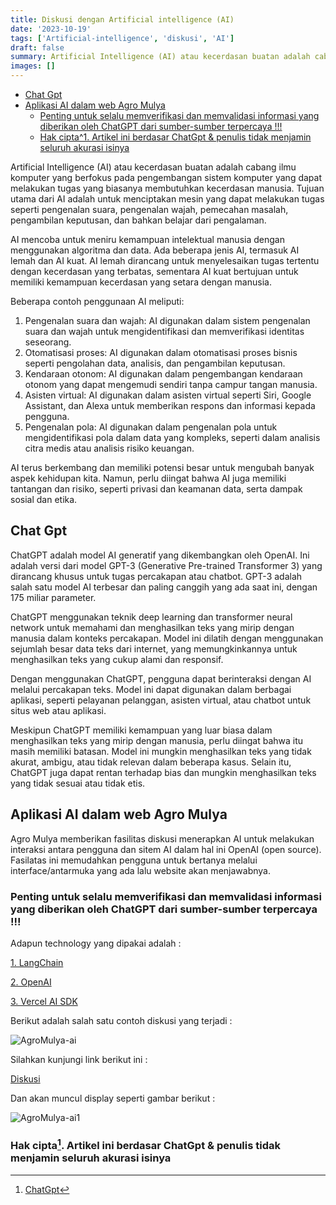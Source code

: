 ```yaml
---
title: Diskusi dengan Artificial intelligence (AI)
date: '2023-10-19'
tags: ['Artificial-intelligence', 'diskusi', 'AI']
draft: false
summary: Artificial Intelligence (AI) atau kecerdasan buatan adalah cabang ilmu komputer yang berfokus pada pengembangan sistem komputer yang dapat melakukan tugas yang biasanya membutuhkan kecerdasan manusia.
images: []
---
```


- [Chat Gpt](#chat-gpt)
- [Aplikasi AI dalam web Agro Mulya](#aplikasi-ai-dalam-web-agro-mulya)
  - [Penting untuk selalu memverifikasi dan memvalidasi informasi yang diberikan oleh ChatGPT dari sumber-sumber terpercaya !!!](#penting-untuk-selalu-memverifikasi-dan-memvalidasi-informasi-yang-diberikan-oleh-chatgpt-dari-sumber-sumber-terpercaya-)
  - [Hak cipta^1. Artikel ini berdasar ChatGpt \& penulis tidak menjamin seluruh akurasi isinya](#hak-cipta1-artikel-ini-berdasar-chatgpt--penulis-tidak-menjamin-seluruh-akurasi-isinya)

Artificial Intelligence (AI) atau kecerdasan buatan adalah cabang ilmu komputer yang berfokus pada pengembangan sistem komputer yang dapat melakukan tugas yang biasanya membutuhkan kecerdasan manusia. Tujuan utama dari AI adalah untuk menciptakan mesin yang dapat melakukan tugas seperti pengenalan suara, pengenalan wajah, pemecahan masalah, pengambilan keputusan, dan bahkan belajar dari pengalaman.

AI mencoba untuk meniru kemampuan intelektual manusia dengan menggunakan algoritma dan data. Ada beberapa jenis AI, termasuk AI lemah dan AI kuat. AI lemah dirancang untuk menyelesaikan tugas tertentu dengan kecerdasan yang terbatas, sementara AI kuat bertujuan untuk memiliki kemampuan kecerdasan yang setara dengan manusia.

Beberapa contoh penggunaan AI meliputi:

1. Pengenalan suara dan wajah: AI digunakan dalam sistem pengenalan suara dan wajah untuk mengidentifikasi dan memverifikasi identitas seseorang.
2. Otomatisasi proses: AI digunakan dalam otomatisasi proses bisnis seperti pengolahan data, analisis, dan pengambilan keputusan.
3. Kendaraan otonom: AI digunakan dalam pengembangan kendaraan otonom yang dapat mengemudi sendiri tanpa campur tangan manusia.
4. Asisten virtual: AI digunakan dalam asisten virtual seperti Siri, Google Assistant, dan Alexa untuk memberikan respons dan informasi kepada pengguna.
5. Pengenalan pola: AI digunakan dalam pengenalan pola untuk mengidentifikasi pola dalam data yang kompleks, seperti dalam analisis citra medis atau analisis risiko keuangan.

AI terus berkembang dan memiliki potensi besar untuk mengubah banyak aspek kehidupan kita. Namun, perlu diingat bahwa AI juga memiliki tantangan dan risiko, seperti privasi dan keamanan data, serta dampak sosial dan etika.

## Chat Gpt

ChatGPT adalah model AI generatif yang dikembangkan oleh OpenAI. Ini adalah versi dari model GPT-3 (Generative Pre-trained Transformer 3) yang dirancang khusus untuk tugas percakapan atau chatbot. GPT-3 adalah salah satu model AI terbesar dan paling canggih yang ada saat ini, dengan 175 miliar parameter.

ChatGPT menggunakan teknik deep learning dan transformer neural network untuk memahami dan menghasilkan teks yang mirip dengan manusia dalam konteks percakapan. Model ini dilatih dengan menggunakan sejumlah besar data teks dari internet, yang memungkinkannya untuk menghasilkan teks yang cukup alami dan responsif.

Dengan menggunakan ChatGPT, pengguna dapat berinteraksi dengan AI melalui percakapan teks. Model ini dapat digunakan dalam berbagai aplikasi, seperti pelayanan pelanggan, asisten virtual, atau chatbot untuk situs web atau aplikasi.

Meskipun ChatGPT memiliki kemampuan yang luar biasa dalam menghasilkan teks yang mirip dengan manusia, perlu diingat bahwa itu masih memiliki batasan. Model ini mungkin menghasilkan teks yang tidak akurat, ambigu, atau tidak relevan dalam beberapa kasus. Selain itu, ChatGPT juga dapat rentan terhadap bias dan mungkin menghasilkan teks yang tidak sesuai atau tidak etis.

## Aplikasi AI dalam web Agro Mulya

Agro Mulya memberikan fasilitas diskusi menerapkan AI untuk melakukan interaksi antara pengguna dan sitem AI dalam hal ini OpenAI (open source).
Fasilatas ini memudahkan pengguna untuk bertanya melalui interface/antarmuka yang ada lalu website akan menjawabnya.

### Penting untuk selalu memverifikasi dan memvalidasi informasi yang diberikan oleh ChatGPT dari sumber-sumber terpercaya !!!

Adapun technology yang dipakai adalah :

[1. LangChain ](https://js.langchain.com/docs/get_started/introduction)

[2. OpenAI ](https://openai.com)

[3. Vercel AI SDK ](https://sdk.vercel.ai/docs)

Berikut adalah salah satu contoh diskusi yang terjadi :

![AgroMulya-ai](/static/images/agribisnis/AgroMulya-ai.jpg)

Silahkan kunjungi link berikut ini :

[Diskusi ](https://agro-mulya.vercel.app/kebun)

Dan akan muncul display seperti gambar berikut :

![AgroMulya-ai1](/static/images/agribisnis/AgroMulya-ai1.jpg)

### Hak cipta[^1]. Artikel ini berdasar ChatGpt & penulis tidak menjamin seluruh akurasi isinya

[^1]: [ChatGpt](https://chat.openai.com)
